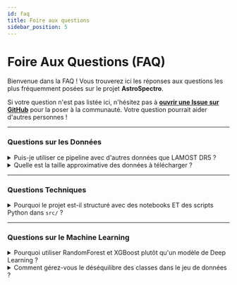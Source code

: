 ```yaml
---
id: faq
title: Foire aux questions
sidebar_position: 5
---
```


<!-- Complet for v1.0.0 release -->


# <FontAwesomeIcon icon={faQuestionCircle} /> Foire Aux Questions (FAQ)

Bienvenue dans la FAQ ! Vous trouverez ici les réponses aux questions les plus fréquemment posées sur le projet **AstroSpectro**.

<Admonition type="note" title="Vous ne trouvez pas votre réponse ?">
  <p>
    Si votre question n'est pas listée ici, n'hésitez pas à <strong><a href="https://github.com/PhD-Brown/AstroSpectro/issues/new/choose">ouvrir une Issue sur GitHub</a></strong> pour la poser à la communauté. Votre question pourrait aider d'autres personnes !
  </p>
</Admonition>

---

### <FontAwesomeIcon icon={faDatabase} /> Questions sur les Données

<details>
  <summary>Puis-je utiliser ce pipeline avec d'autres données que LAMOST DR5 ?</summary>
  <div>
    <p>
      <strong>Pour l'instant, le pipeline est fortement optimisé pour le format spécifique des fichiers FITS de LAMOST DR5.</strong> L'adaptation à d'autres relevés (comme SDSS ou Gaia) nécessiterait de modifier la classe <code>SpectraPreprocessor</code> pour qu'elle puisse interpréter leurs structures de header et de données.
    </p>
    <p>
      Cependant, l'architecture modulaire est conçue pour faciliter ce genre d'extension. Le support multi-survey est une des ambitions majeures listées dans notre <a href="../community/roadmap">Roadmap</a>.
    </p>
  </div>
</details>

<details>
  <summary>Quelle est la taille approximative des données à télécharger ?</summary>
  <div>
    <p>
      Le relevé complet de LAMOST DR5 est immense (plusieurs Téraoctets). Heureusement, vous n'avez pas besoin de tout télécharger !
    </p>
    <p>
      Le pipeline est conçu pour fonctionner par lots. Un lot de <strong>quelques milliers de spectres (quelques Gigaoctets)</strong> est suffisant pour obtenir des résultats très performants (>80% de précision). L'interface de téléchargement interactive vous permet de fixer des limites précises pour contrôler la quantité de données récupérées.
    </p>
  </div>
</details>

---

### <FontAwesomeIcon icon={faCode} /> Questions Techniques

<details>
  <summary>Pourquoi le projet est-il structuré avec des notebooks ET des scripts Python dans <code>src/</code> ?</summary>
  <div>
    <p>
      C'est un choix d'architecture délibéré pour combiner le meilleur des deux mondes :
    </p>
    <ul>
      <li>Les <strong>scripts Python dans <code>src/</code></strong> contiennent la logique métier "pure", organisée en classes modulaires et réutilisables. C'est le "moteur" robuste du projet.</li>
      <li>Les <strong>notebooks Jupyter</strong> servent d'interface utilisateur et de "tableau de bord". Ils permettent d'orchestrer la logique des modules de manière interactive, de visualiser les résultats et de documenter les expériences.</li>
    </ul>
    <p>Cette séparation est une pratique standard dans les projets de science des données professionnels car elle garantit la clarté, la maintenabilité et la testabilité du code.</p>
  </div>
</details>

---

### <FontAwesomeIcon icon={faBrain} /> Questions sur le Machine Learning

<details>
  <summary>Pourquoi utiliser RandomForest et XGBoost plutôt qu'un modèle de Deep Learning ?</summary>
  <div>
    <p>
      Le choix de modèles basés sur les arbres de décision comme <strong>RandomForest</strong> et <strong>XGBoost</strong> est intentionnel et stratégique pour cette phase du projet :
    </p>
    <ul>
      <li><strong>Interprétabilité :</strong> Ces modèles permettent de mesurer facilement l'importance des <em>features</em>. Cela nous a permis de valider notre approche de feature engineering et de comprendre que des mesures comme la largeur des raies (FWHM) ou le redshift étaient cruciales. C'est essentiel dans un contexte de recherche.</li>
      <li><strong>Efficacité :</strong> Ils sont extrêmement rapides à entraîner sur des données tabulaires (nos vecteurs de <em>features</em>), ce qui permet des cycles d'expérimentation très courts.</li>
      <li><strong>Performance :</strong> Comme nos résultats le montrent (>80% de précision), ils sont déjà très performants lorsque nourris avec des <em>features</em> de haute qualité.</li>
    </ul>
    <p>
      Cela dit, l'exploration de modèles de Deep Learning (comme des <strong>CNN 1D</strong>) est une étape clé de notre <a href="../community/roadmap">Roadmap</a>. Ils pourraient potentiellement capturer des motifs subtils dans le spectre brut que notre extraction de <em>features</em> manuelle aurait manqués.
    </p>
  </div>
</details>

<details>
  <summary>Comment gérez-vous le déséquilibre des classes dans le jeu de données ?</summary>
  <div>
    <p>
      C'est un problème fondamental dans les datasets astrophysiques. Notre pipeline intègre une approche à deux niveaux :
    </p>
    <ol>
      <li><strong>Filtrage :</strong> Nous retirons les classes qui sont extrêmement rares (moins de 10 exemples), car il est statistiquement impossible d'entraîner un modèle fiable sur aussi peu de données.</li>
      <li><strong>Sur-échantillonnage (SMOTE) :</strong> Pour les classes minoritaires restantes, nous utilisons la technique <strong>SMOTE</strong> (via la librairie <code>imbalanced-learn</code>) directement dans notre pipeline d'entraînement. SMOTE crée des échantillons synthétiques plausibles pour ces classes, ce qui donne au modèle une vision plus équilibrée des données et améliore significativement sa performance sur les classes sous-représentées.</li>
    </ol>
  </div>
</details>